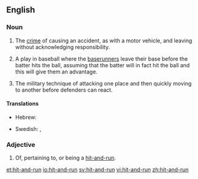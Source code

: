 ==English==

===Noun===
{{en-noun}}
{{wikipedia}}

# {{legal}} The [[crime]] of causing an accident, as with a motor vehicle, and leaving without acknowledging responsibility.
# {{baseball}} A play in baseball where the [[baserunner]]s leave their base before the batter hits the ball, assuming that the batter will in fact hit the ball and this will give them an advantage.
# {{military}} The military technique of attacking one place and then quickly moving to another before defenders can react.

====Translations====
{{trans-top|the crime of causing an accident and leaving}}
* Hebrew: {{t|he|פגע וברח|tr=pagá uvarákh}}
{{trans-mid}}
* Swedish: {{t+|sv|smitning|c}}, {{t|sv|smitningsolycka|c}}
{{trans-bottom}}

===Adjective===
{{en-adj|-}}

# Of, pertaining to, or being a [[#Noun|hit-and-run]].

[[et:hit-and-run]]
[[io:hit-and-run]]
[[sv:hit-and-run]]
[[vi:hit-and-run]]
[[zh:hit-and-run]]